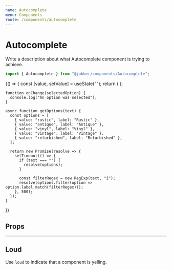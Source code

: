 ```yaml
---
name: Autocomplete
menu: Components
route: /components/autocomplete
---
```



# Autocomplete

<ComponentStatus stage="pre" responsive="no" accessible="no" />

Write a description about what Autocomplete component is trying to achieve.

```ts
import { Autocomplete } from "@jobber/components/Autocomplete";
```

<Playground>
    {() => {
    const [value, setValue] = useState("");
    return (
      <Autocomplete
        value={value}
        onChange={onChange}
        getOptions={getOptions}
        placeholder="Search for something"
      />
    );

    function onChange(selectedOption) {
      console.log("An option was selected");
    }

    async function getOptions(text) {
      const options = [
        { value: "rustic", label: "Rustic" },
        { value: "antique", label: "Antique" },
        { value: "vinyl", label: "Vinyl" },
        { value: "vintage", label: "Vintage" },
        { value: "refurbished", label: "Refurbished" },
      ];

      return new Promise(resolve => {
        setTimeout(() => {
          if (text === "") {
            resolve(options);
          }

          const filterRegex = new RegExp(text, "i");
          resolve(options.filter(option => option.label.match(filterRegex)));
        }, 500);
      });
    }

}}

</Playground>

## Props

<Props of={Autocomplete} />

---

<!--
  It is not necessary to provide an example of each prop. Use usage examples to
  highlight key features of a component or particular considerations.

  See `Button.mdx` for a good example of this.
-->

## Loud

Use `loud` to indicate that a component is yelling.

<Playground>
  <Autocomplete text="Fred" loud={true} />
</Playground>
